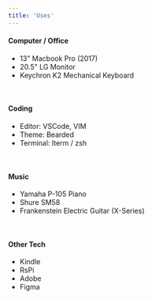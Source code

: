 ```yaml
---
title: 'Uses'
---
```


<GlobalWrapper>

<SectionWrapper title="tools I use">

#### Computer / Office

- 13" Macbook Pro (2017)
- 20.5" LG Monitor
- Keychron K2 Mechanical Keyboard

<br />

#### Coding

- Editor: VSCode, VIM
- Theme: Bearded
- Terminal: Iterm / zsh

<br />

#### Music

- Yamaha P-105 Piano
- Shure SM58
- Frankenstein Electric Guitar (X-Series)

<br />

#### Other Tech

- Kindle
- RsPi
- Adobe
- Figma

</SectionWrapper>

</GlobalWrapper>
